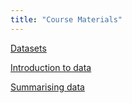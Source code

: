 ---
title: "Course Materials"
---

[Datasets](data/)

[Introduction to data](https://github.com/OpenIntroStat/openintro-statistics-slides/blob/master/Chp%201/chp1.pdf)

[Summarising data](https://github.com/OpenIntroStat/openintro-statistics-slides/blob/master/Chp%202/chp2.pdf)

